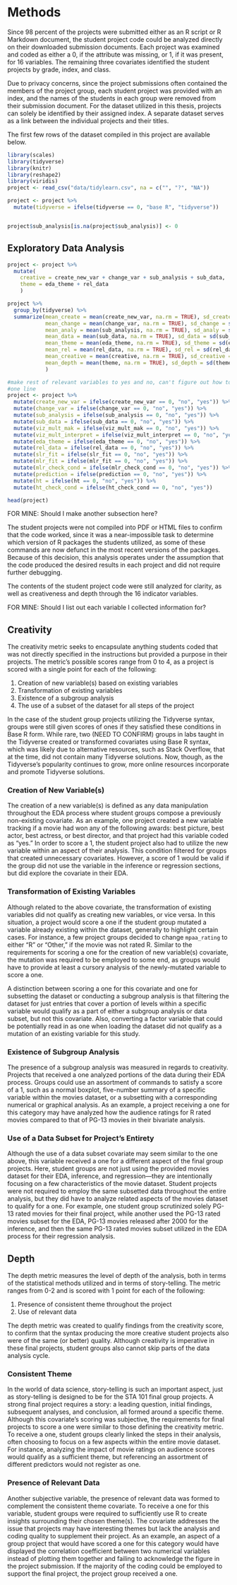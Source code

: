 # Methods

Since 98 percent of the projects were submitted either as an R script or R Markdown
document, the student project code could be analyzed directly on their downloaded
submission documents. Each project was examined and coded as either a 
0, if the attribute was missing, or 1, if it was present, for 16 variables. The 
remaining three covariates identified the student projects by grade, index, and 
class.

Due to privacy concerns, since the project submissions often contained the 
members of the project group, each student project was provided with an index, 
and the names of the students in each group were removed from their submission 
document. For the dataset utilized in this thesis, projects can 
solely be identified by their assigned index. A separate dataset serves as a link 
between the individual projects and their titles.

The first few rows of the dataset compiled in this project are available below.

```r
library(scales)
library(tidyverse)
library(knitr)
library(reshape2)
library(viridis)
project <- read_csv("data/tidylearn.csv", na = c("", "?", "NA"))
```


```r
project <- project %>%
  mutate(tidyverse = ifelse(tidyverse == 0, "base R", "tidyverse"))


project$sub_analysis[is.na(project$sub_analysis)] <- 0
```

## Exploratory Data Analysis

```r
project <- project %>% 
  mutate(
    creative = create_new_var + change_var + sub_analysis + sub_data, 
    theme = eda_theme + rel_data
    )
```

```r
project %>%
  group_by(tidyverse) %>%
  summarize(mean_create = mean(create_new_var, na.rm = TRUE), sd_create = sd(create_new_var, na.rm = TRUE),
            mean_change = mean(change_var, na.rm = TRUE), sd_change = sd(change_var, na.rm = TRUE),
            mean_analy = mean(sub_analysis, na.rm = TRUE), sd_analy = sd(sub_analysis, na.rm = TRUE),
            mean_data = mean(sub_data, na.rm = TRUE), sd_data = sd(sub_data, na.rm = TRUE),
            mean_theme = mean(eda_theme, na.rm = TRUE), sd_theme = sd(eda_theme, na.rm = TRUE),
            mean_rel = mean(rel_data, na.rm = TRUE), sd_rel = sd(rel_data, na.rm = TRUE),
            mean_creative = mean(creative, na.rm = TRUE), sd_creative = sd(creative, na.rm = TRUE),
            mean_depth = mean(theme, na.rm = TRUE), sd_depth = sd(theme, na.rm = TRUE)
            )
```

```r
#make rest of relevant variables to yes and no, can't figure out how to do it in
#one line
project <- project %>%
  mutate(create_new_var = ifelse(create_new_var == 0, "no", "yes")) %>%
  mutate(change_var = ifelse(change_var == 0, "no", "yes")) %>%
  mutate(sub_analysis = ifelse(sub_analysis == 0, "no", "yes")) %>%
  mutate(sub_data = ifelse(sub_data == 0, "no", "yes")) %>%
  mutate(viz_mult_mak = ifelse(viz_mult_mak == 0, "no", "yes")) %>%
  mutate(viz_mult_interpret = ifelse(viz_mult_interpret == 0, "no", "yes")) %>%
  mutate(eda_theme = ifelse(eda_theme == 0, "no", "yes")) %>%
  mutate(rel_data = ifelse(rel_data == 0, "no", "yes")) %>%
  mutate(slr_fit = ifelse(slr_fit == 0, "no", "yes")) %>%
  mutate(mlr_fit = ifelse(mlr_fit == 0, "no", "yes")) %>%
  mutate(mlr_check_cond = ifelse(mlr_check_cond == 0, "no", "yes")) %>%
  mutate(prediction = ifelse(prediction == 0, "no", "yes")) %>%
  mutate(ht = ifelse(ht == 0, "no", "yes")) %>%
  mutate(ht_check_cond = ifelse(ht_check_cond == 0, "no", "yes"))
```

```r
head(project)
```

FOR MINE: Should I make another subsection here?

The student projects were not compiled into PDF or HTML files to confirm that the code
worked, since it was a near-impossible task to determine which version of R packages
the students utilized, as some of these commands are now defunct in the most
recent versions of the packages. Because of this decision, this analysis operates
under the assumption that the code produced the desired results in each project
and did not require further debugging. 

The contents of the student project code were still analyzed for clarity, 
as well as creativeness and depth through the 16 indicator variables.

FOR MINE: Should I list out each variable I collected information for?

## Creativity

The creativity metric seeks to encapsulate anything students coded that was 
not directly specified in the instructions but provided a purpose 
in their projects. The metric's possible scores range from 0 to 4, as a project is
scored with a single point for each of the following:

1. Creation of new variable(s) based on existing variables 
1. Transformation of existing variables 
1. Existence of a subgroup analysis
1. The use of a subset of the dataset for all steps of the project

In the case of the student group projects utilizing the Tidyverse syntax, groups
were still given scores of ones if they satisfied these conditions in Base R form.
While rare, two (NEED TO CONFIRM) groups in labs taught in the Tidyverse created
or transformed covariates using Base R syntax, which was likely due to alternative
resources, such as Stack Overflow, that at the time, did not contain many Tidyverse
solutions. Now, though, as the Tidyverse's popularity continues to grow, more online
resources incorporate and promote Tidyverse solutions.

### Creation of New Variable(s)

The creation of a new variable(s) is defined as any data manipulation throughout the
EDA process where student groups compose a previously non-existing covariate. As
an example, one project created a new variable tracking if a movie had won any of
the following awards: best picture, best actor, best actress, or best director, and 
that project had this variable coded as "yes." In order to score a 1, the student 
project also had to utilize the new variable within an aspect of their analysis. 
This condition filtered for groups that created unnecessary covariates. However, a 
score of 1 would be valid if the group did not use the variable in the inference
or regression sections, but did explore the covariate in their EDA.

### Transformation of Existing Variables

Although related to the above covariate, the transformation of existing variables
did not qualify as creating new variables, or vice versa. In this situation, a 
project would score a one if the student group mutated a variable already existing
within the dataset, generally to highlight certain cases. For instance, a few 
project groups decided to change `mpaa_rating` to either "R" or "Other," if the 
movie was not rated R. Similar to the requirements for scoring a one for the creation
of new variable(s) covariate, the mutation was required to be employed to some end,
as groups would have to provide at least a cursory analysis of the newly-mutated
variable to score a one. 

A distinction between scoring a one for this covariate and one for 
subsetting the dataset or conducting a subgroup analysis is that filtering the 
dataset for just entries that cover a portion of levels within a specific variable
would qualify as a part of either a subgroup analysis or data subset, but not this
covariate. Also, converting a factor variable that could be potentially
read in as one when loading the dataset did not qualify as a mutation of an 
existing variable for this study.


### Existence of Subgroup Analysis

The presence of a subgroup analysis was measured in regards to 
creativity. Projects that received a one analyzed portions of the data 
during their EDA process. Groups could use an assortment of commands
to satisfy a score of a 1, such as a normal boxplot, five-number summary of a
specific variable within the movies dataset, or a subsetting with a corresponding
numerical or graphical analysis. As an example, a project receiving a one for this
category may have analyzed how the audience ratings for R rated movies compared 
to that of PG-13 movies in their bivariate analysis.

### Use of a Data Subset for Project's Entirety

Although the use of a data subset covariate may seem similar to the one above,
this variable received a one for a different aspect of the final group 
projects. Here, student groups are not just using the provided movies dataset
for their EDA, inference, and regression—they are intentionally focusing on a few
characteristics of the movie dataset. Student projects were not required to employ
the same subsetted data throughout the entire analysis, but
they did have to analyze related aspects of the movies dataset to qualify for a 
one. For example, one student group scrutinized solely PG-13 rated movies for 
their final project, while another used the PG-13 rated movies subset for the EDA,
PG-13 movies released after 2000 for the inference, and then the same PG-13 rated
movies subset utilized in the EDA process for their regression analysis.

## Depth

The depth metric measures the level of depth of the analysis, both in terms of the
statistical methods utilized and in terms of story-telling. The metric ranges
from 0-2 and is scored with 1 point for each of the following: 

1. Presence of consistent theme throughout the project
2. Use of relevant data

The depth metric was created to qualify findings from the creativity score, to 
confirm that the syntax producing the more creative student projects also were of
the same (or better) quality. Although creativity is imperative in these final
projects, student groups also cannot skip parts of the data analysis cycle.

### Consistent Theme

In the world of data science, story-telling is such an important aspect, just
as story-telling is designed to be for the STA 101 final group projects. A strong 
final project requires a story: a leading question, initial findings, subsequent 
analyses, and conclusion, all formed around a specific theme. Although this 
covariate's scoring was subjective, the requirements for final projects to score
a one were similar to those defining the creativity metric. To receive a one, student
groups clearly linked the steps in their analysis, often choosing
to focus on a few aspects within the entire movie dataset. For instance,
analyzing the impact of movie ratings on audience scores would qualify as a sufficient 
theme, but referencing an assortment of different predictors would not register
as one. 

### Presence of Relevant Data

Another subjective variable, the presence of relevant data was formed to complement
the consistent theme covariate. To receive a one for this variable, student groups were
required to sufficiently use R to create insights surrounding their chosen theme(s).
The covariate addresses the issue that projects may have interesting themes but lack the 
analysis and coding quality to supplement their project. As an example, an aspect
of a group project that would have scored a one for this category would have 
displayed the correlation coefficient between two numerical variables instead of 
plotting them together and failing to acknowledge the figure in the project submission.
If the majority of the coding could be employed to support the final project, the
project group received a one.